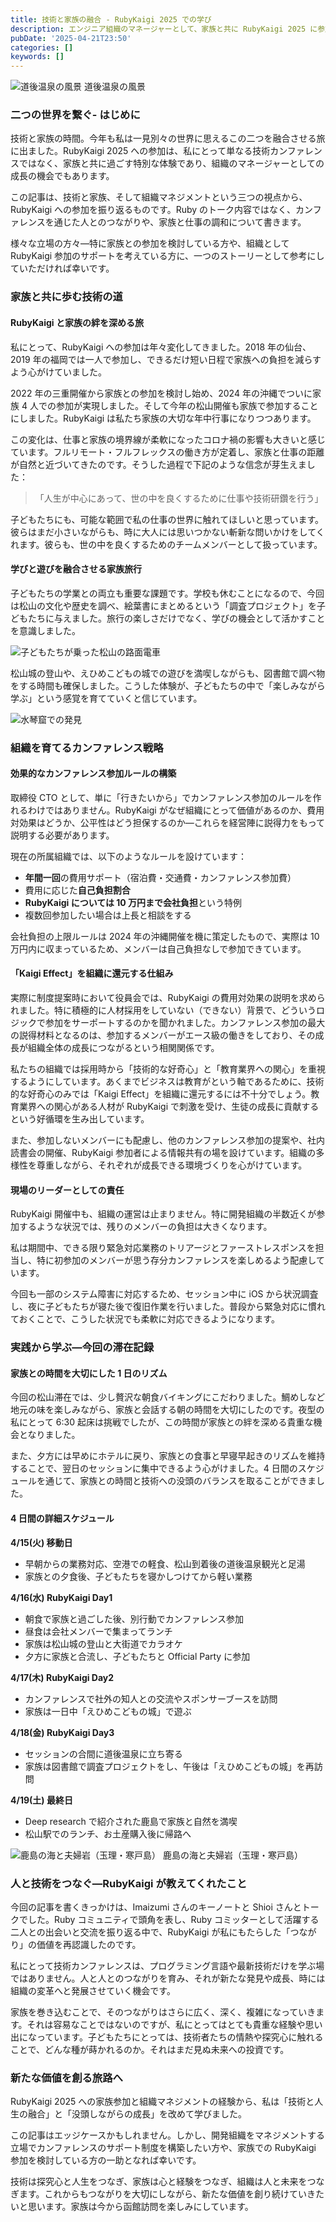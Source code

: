```yaml
---
title: 技術と家族の融合 - RubyKaigi 2025 での学び
description: エンジニア組織のマネージャーとして、家族と共に RubyKaigi 2025 に参加した体験から得られた気づきと学びを共有します。
pubDate: '2025-04-21T23:50'
categories: []
keywords: []
---
```


![道後温泉の風景](/web-nikki/img/photo/P4150998.jpeg)
道後温泉の風景

### 二つの世界を繋ぐ- はじめに

技術と家族の時間。今年も私は一見別々の世界に思えるこの二つを融合させる旅に出ました。RubyKaigi 2025 への参加は、私にとって単なる技術カンファレンスではなく、家族と共に過ごす特別な体験であり、組織のマネージャーとしての成長の機会でもあります。

この記事は、技術と家族、そして組織マネジメントという三つの視点から、RubyKaigi への参加を振り返るものです。Ruby のトーク内容ではなく、カンファレンスを通じた人とのつながりや、家族と仕事の調和について書きます。

様々な立場の方々—特に家族との参加を検討している方や、組織として RubyKaigi 参加のサポートを考えている方に、一つのストーリーとして参考にしていただければ幸いです。

### 家族と共に歩む技術の道

#### RubyKaigi と家族の絆を深める旅

私にとって、RubyKaigi への参加は年々変化してきました。2018 年の仙台、2019 年の福岡では一人で参加し、できるだけ短い日程で家族への負担を減らすよう心がけていました。

2022 年の三重開催から家族との参加を検討し始め、2024 年の沖縄でついに家族 4 人での参加が実現しました。そして今年の松山開催も家族で参加することにしました。RubyKaigi は私たち家族の大切な年中行事になりつつあります。

この変化は、仕事と家族の境界線が柔軟になったコロナ禍の影響も大きいと感じています。フルリモート・フルフレックスの働き方が定着し、家族と仕事の距離が自然と近づいてきたのです。そうした過程で下記のような信念が芽生えました：

> 「人生が中心にあって、世の中を良くするために仕事や技術研鑽を行う」

子どもたちにも、可能な範囲で私の仕事の世界に触れてほしいと思っています。彼らはまだ小さいながらも、時に大人には思いつかない斬新な問いかけをしてくれます。彼らも、世の中を良くするためのチームメンバーとして扱っています。

#### 学びと遊びを融合させる家族旅行

子どもたちの学業との両立も重要な課題です。学校も休むことになるので、今回は松山の文化や歴史を調べ、絵葉書にまとめるという「調査プロジェクト」を子どもたちに与えました。旅行の楽しさだけでなく、学びの機会として活かすことを意識しました。

![子どもたちが乗った松山の路面電車](/web-nikki/img/photo/IMG_7197.jpeg)

松山城の登山や、えひめこどもの城での遊びを満喫しながらも、図書館で調べ物をする時間も確保しました。こうした体験が、子どもたちの中で「楽しみながら学ぶ」という感覚を育てていくと信じています。

![水琴窟での発見](/web-nikki/img/photo/IMG_7196.jpeg)

### 組織を育てるカンファレンス戦略

#### 効果的なカンファレンス参加ルールの構築

取締役 CTO として、単に「行きたいから」でカンファレンス参加のルールを作れるわけではありません。RubyKaigi がなぜ組織にとって価値があるのか、費用対効果はどうか、公平性はどう担保するのか—これらを経営陣に説得力をもって説明する必要があります。

現在の所属組織では、以下のようなルールを設けています：

- **年間一回**の費用サポート（宿泊費・交通費・カンファレンス参加費）
- 費用に応じた**自己負担割合**
- **RubyKaigi については 10 万円まで会社負担**という特例
- 複数回参加したい場合は上長と相談をする

会社負担の上限ルールは 2024 年の沖縄開催を機に策定したもので、実際は 10 万円内に収まっているため、メンバーは自己負担なしで参加できています。

#### 「Kaigi Effect」を組織に還元する仕組み

実際に制度提案時において役員会では、RubyKaigi の費用対効果の説明を求められました。特に積極的に人材採用をしていない（できない）背景で、どういうロジックで参加をサーポートするのかを聞かれました。カンファレンス参加の最大の説得材料となるのは、参加するメンバーがエース級の働きをしており、その成長が組織全体の成長につながるという相関関係です。

私たちの組織では採用時から「技術的な好奇心」と「教育業界への関心」を重視するようにしています。あくまでビジネスは教育がという軸であるために、技術的な好奇心のみでは「Kaigi Effect」を組織に還元するには不十分でしょう。教育業界への関心がある人材が RubyKaigi で刺激を受け、生徒の成長に貢献するという好循環を生み出しています。

また、参加しないメンバーにも配慮し、他のカンファレンス参加の提案や、社内読書会の開催、RubyKaigi 参加者による情報共有の場を設けています。組織の多様性を尊重しながら、それぞれが成長できる環境づくりを心がけています。

#### 現場のリーダーとしての責任

RubyKaigi 開催中も、組織の運営は止まりません。特に開発組織の半数近くが参加するような状況では、残りのメンバーの負担は大きくなります。

私は期間中、できる限り緊急対応業務のトリアージとファーストレスポンスを担当し、特に初参加のメンバーが思う存分カンファレンスを楽しめるよう配慮しています。

今回も一部のシステム障害に対応するため、セッション中に iOS から状況調査し、夜に子どもたちが寝た後で復旧作業を行いました。普段から緊急対応に慣れておくことで、こうした状況でも柔軟に対応できるようになります。

### 実践から学ぶ—今回の滞在記録

#### 家族との時間を大切にした 1 日のリズム

今回の松山滞在では、少し贅沢な朝食バイキングにこだわりました。鯛めしなど地元の味を楽しみながら、家族と会話する朝の時間を大切にしたのです。夜型の私にとって 6:30 起床は挑戦でしたが、この時間が家族との絆を深める貴重な機会となりました。

また、夕方には早めにホテルに戻り、家族との食事と早寝早起きのリズムを維持することで、翌日のセッションに集中できるよう心がけました。4 日間のスケジュールを通じて、家族との時間と技術への没頭のバランスを取ることができました。

#### 4 日間の詳細スケジュール

**4/15(火) 移動日**

- 早朝からの業務対応、空港での軽食、松山到着後の道後温泉観光と足湯
- 家族との夕食後、子どもたちを寝かしつけてから軽い業務

**4/16(水) RubyKaigi Day1**

- 朝食で家族と過ごした後、別行動でカンファレンス参加
- 昼食は会社メンバーで集まってランチ
- 家族は松山城の登山と大街道でカラオケ
- 夕方に家族と合流し、子どもたちと Official Party に参加

**4/17(木) RubyKaigi Day2**

- カンファレンスで社外の知人との交流やスポンサーブースを訪問
- 家族は一日中「えひめこどもの城」で遊ぶ

**4/18(金) RubyKaigi Day3**

- セッションの合間に道後温泉に立ち寄る
- 家族は図書館で調査プロジェクトをし、午後は「えひめこどもの城」を再訪問

**4/19(土) 最終日**

- Deep research で紹介された鹿島で家族と自然を満喫
- 松山駅でのランチ、お土産購入後に帰路へ

![鹿島の海と夫婦岩（玉理・寒戸島）](/web-nikki/img/photo/P4191046.JPG)
鹿島の海と夫婦岩（玉理・寒戸島）

### 人と技術をつなぐ—RubyKaigi が教えてくれたこと

今回の記事を書くきっかけは、Imaizumi さんのキーノートと Shioi さんとトークでした。Ruby コミュニティで頭角を表し、Ruby コミッターとして活躍する二人との出会いと交流を振り返る中で、RubyKaigi が私にもたらした「つながり」の価値を再認識したのです。

私にとって技術カンファレンスは、プログラミング言語や最新技術だけを学ぶ場ではありません。人と人とのつながりを育み、それが新たな発見や成長、時には組織の変革へと発展させていく機会です。

家族を巻き込むことで、そのつながりはさらに広く、深く、複雑になっていきます。それは容易なことではないのですが、私にとってはとても貴重な経験や思い出になっています。子どもたちにとっては、技術者たちの情熱や探究心に触れることで、どんな種が蒔かれるのか。それはまだ見ぬ未来への投資です。

### 新たな価値を創る旅路へ

RubyKaigi 2025 への家族参加と組織マネジメントの経験から、私は「技術と人生の融合」と「没頭しながらの成長」を改めて学びました。

この記事はエッジケースかもしれません。しかし、開発組織をマネジメントする立場でカンファレンスのサポート制度を構築したい方や、家族での RubyKaigi 参加を検討している方の一助となれば幸いです。

技術は探究心と人生をつなぎ、家族は心と経験をつなぎ、組織は人と未来をつなぎます。これからもつながりを大切にしながら、新たな価値を創り続けていきたいと思います。家族は今から函館訪問を楽しみにしています。
